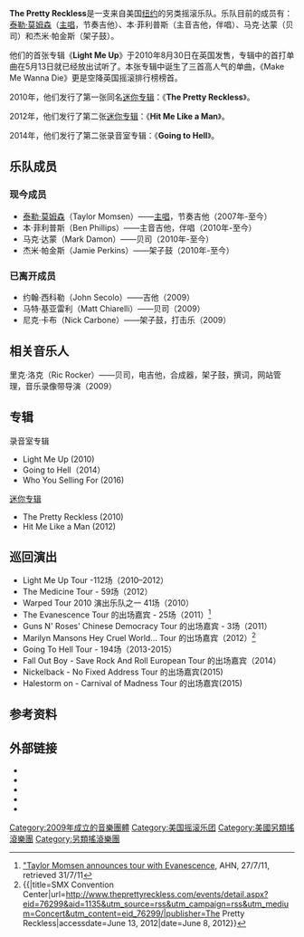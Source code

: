 {{Infobox musical artist
| name                = The Pretty Reckless
| image               = The Pretty Reckless 04.09.10.jpg
| caption             = 2010年，The Pretty Reckless在Warped Tour Kickoff上的演出
| image_size          = 300px
| landscape           = yes
| background          = group_or_band
| origin              = [[美国|美国]][[紐約都會區|紐約都會區]][[纽约市|纽约市]]
| genre               = [[朋克|朋克]]，[[金属|金属]]，[[硬核|硬核]]，[[歌特|歌特]]，[[旋律|旋律]]
| years_active        = {{Start date|2009}}–至今
| label               = [[环球唱片|Interscope]]
| website             = 
| current_members     = [[泰勒·莫姆森|泰勒·莫姆森]]<br />本·菲利普斯<br />马克·达蒙<br />杰米·帕金斯
| past_members        = 约翰·西科勒<br />马特·基亚雷利<br />尼克·卡布
}}

'''The Pretty Reckless'''是一支来自美国[[纽约|纽约]]的另类摇滚乐队。乐队目前的成员有：[[泰勒·莫姆森|泰勒·莫姆森]]（[[主唱|主唱]]，节奏吉他）、本·菲利普斯（主音吉他，伴唱）、马克·达蒙（贝司）和杰米·帕金斯（架子鼓）。

他们的首张专辑《'''Light Me Up'''》于2010年8月30日在英国发售，专辑中的首打单曲在5月13日就已经放出试听了。本张专辑中诞生了三首高人气的单曲，《Make Me Wanna Die》更是空降英国摇滚排行榜榜首。

2010年，他们发行了第一张同名[[迷你专辑|迷你专辑]]：《'''The Pretty Reckless'''》。

2012年，他们发行了第二张[[迷你专辑|迷你专辑]]：《'''Hit Me Like a Man'''》。

2014年，他们发行了第二张录音室专辑：《'''Going to Hell'''》。

== 乐队成员 ==

===现今成员===
* [[泰勒·莫姆森|泰勒·莫姆森]]（Taylor Momsen）——[[主唱|主唱]]，节奏吉他（2007年-至今）
* 本·菲利普斯（Ben Phillips）——主音吉他，伴唱（2010年-至今）
* 马克·达蒙（Mark Damon）——贝司（2010年-至今）
* 杰米·帕金斯（Jamie Perkins）——架子鼓（2010年-至今）

===已离开成员===
* 约翰·西科勒（John Secolo）——吉他（2009）
* 马特·基亚雷利（Matt Chiarelli）——贝司（2009）
* 尼克·卡布（Nick Carbone）——架子鼓，打击乐（2009）

==相关音乐人==
里克·洛克（Ric Rocker）——贝司，电吉他，合成器，架子鼓，撰词，网站管理，音乐录像带导演（2009）

== 专辑 ==
录音室专辑
* Light Me Up (2010)
* Going to Hell（2014） 
* Who You Selling For (2016)

[[迷你专辑|迷你专辑]]
* The Pretty Reckless (2010)
* Hit Me Like a Man (2012)

== 巡回演出 ==

* Light Me Up Tour -112场（2010–2012）
* The Medicine Tour - 59场（2012）
* Warped Tour 2010 演出乐队之一 41场（2010）
* The Evanescence Tour 的出场嘉宾 - 25场（2011）<ref>[http://www.allheadlinenews.com/articles/90055738?Taylor%20Momsen%20announces%20tour%20with%20Evanescence "Taylor Momsen announces tour with Evanescence]{{dead link|date=2017年11月 |bot=InternetArchiveBot |fix-attempted=yes }}, AHN, 27/7/11, retrieved 31/7/11</ref>
*  Guns N' Roses' Chinese Democracy Tour 的出场嘉宾 - 3场（2011）
* Marilyn Mansons Hey Cruel World... Tour 的出场嘉宾（2012）<ref>{{|title=SMX Convention Center|url=http://www.theprettyreckless.com/events/detail.aspx?eid=76299&aid=1135&utm_source=rss&utm_campaign=rss&utm_medium=Concert&utm_content=eid_76299/|publisher=The Pretty Reckless|accessdate=June 13, 2012|date=June 8, 2012}}</ref>
* Going To Hell Tour - 194场（2013-2015）
* Fall Out Boy - Save Rock And Roll European Tour 的出场嘉宾（2014）
* Nickelback - No Fixed Address Tour 的出场嘉宾(2015)
* Halestorm on - Carnival of Madness Tour 的出场嘉宾(2015) 

== 参考资料 ==
{{Reflist}}

== 外部链接 ==
{{commons category}}
*{{Official website|http://www.theprettyreckless.com}}
*{{facebook|theprettyreckless}}
*{{Myspace|theprettyreckless|The Pretty Reckless}}
*{{YouTube|PrettyRecklessVEVO}}
*{{IMDb name|4051213}}

[[Category:2009年成立的音樂團體|Category:2009年成立的音樂團體]]
[[Category:美国摇滚乐团|Category:美国摇滚乐团]]
[[Category:美國另類搖滾樂團|Category:美國另類搖滾樂團]]
[[Category:另類搖滾樂團|Category:另類搖滾樂團]]